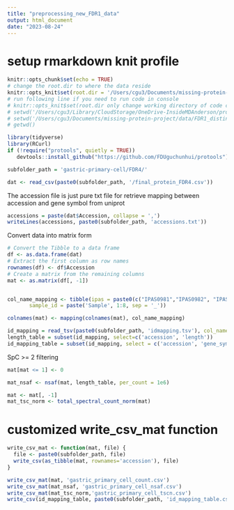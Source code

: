 ```yaml
---
title: "preprocessing_new_FDR1_data"
output: html_document
date: "2023-08-24"
---
```



# setup rmarkdown knit profile
```r
knitr::opts_chunk$set(echo = TRUE)
# change the root.dir to where the data reside
knitr::opts_knit$set(root.dir = '/Users/cgu3/Documents/missing-protein-project/data/')
# run following line if you need to run code in console
# knitr::opts_knit$set(root.dir only change working directory of code chucks not code directly running in console
# setwd('/Users/cgu3/Library/CloudStorage/OneDrive-InsideMDAnderson/proteomics/missing protien project manuscript/missing-protein-project-data')
# setwd('/Users/cgu3/Documents/missing-protein-project/data/FDR1_distinct2_pep')
# getwd()
```


```r
library(tidyverse)
library(RCurl)
if (!require("protools", quietly = TRUE))
   devtools::install_github("https://github.com/FDUguchunhui/protools")
```
```r
subfolder_path = 'gastric-primary-cell/FDR4/'
```


```r
dat <- read_csv(paste0(subfolder_path, '/final_protein_FDR4.csv'))
```

The accession file is just pure txt file for retrieve mapping between accession 
and gene symbol from uniprot
```r
accessions = paste(dat$Accession, collapse = ',')
writeLines(accessions, paste0(subfolder_path, 'accessions.txt'))
```




Convert data into matrix form
```r
# Convert the Tibble to a data frame
df <- as.data.frame(dat)
# Extract the first column as row names
rownames(df) <- df$Accession
# Create a matrix from the remaining columns
mat <- as.matrix(df[, -1])


col_name_mapping <- tibble(ipas = paste0(c("IPAS0981","IPAS0982", "IPAS0993", "IPAS0995", "IPAS0999", "IPAS7100", "IPAS7103", "IPAS7105"), '_TCE'),
       sample_id = paste('Sample', 1:8, sep = '_'))

colnames(mat) <- mapping(colnames(mat), col_name_mapping)
```


```r
id_mapping = read_tsv(paste0(subfolder_path, 'idmapping.tsv'), col_names = c('accession', 'entry', 'gene_symbol', 'length'), skip=1)
length_table = subset(id_mapping, select=c('accession', 'length'))
id_mapping_table = subset(id_mapping, select = c('accession', 'gene_symbol'))
```

SpC >= 2 filtering
```r
mat[mat <= 1] <- 0
```


```r
mat_nsaf <- nsaf(mat, length_table, per_count = 1e6)

mat <- mat[, -1]
mat_tsc_norm <- total_spectral_count_norm(mat)
```

# customized write_csv_mat function
```r
write_csv_mat <- function(mat, file) {
  file <- paste0(subfolder_path, file)
  write_csv(as_tibble(mat, rownames='accession'), file)
}
```


```r
write_csv_mat(mat, 'gastric_primary_cell_count.csv')
write_csv_mat(mat_nsaf, 'gastric_primary_cell_nsaf.csv')
write_csv_mat(mat_tsc_norm,'gastric_primary_cell_tscn.csv')
write_csv(id_mapping_table, paste0(subfolder_path, 'id_mapping_table.csv'))
```

